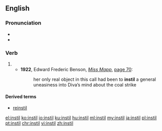 ==English==
===Pronunciation===
*{{IPA|/ɪnˈstɪl/|lang=en}}
*{{rhymes|ɪl|lang=en}}

===Verb===
{{en-verb|instill}}

# {{alternative spelling of|instill|lang=en}}
#* '''1922''', Edward Frederic Benson, ''[[s:Miss Mapp|Miss Mapp]]'', [[s:Page:Miss_Mapp.djvu/74|page 70]]:
#*: her only real object in this call had been to '''instil''' a general uneasiness into Diva’s mind about the coal strike

====Derived terms====
* [[reinstil]]

[[el:instil]]
[[ko:instil]]
[[io:instil]]
[[ku:instil]]
[[hu:instil]]
[[ml:instil]]
[[my:instil]]
[[ja:instil]]
[[pl:instil]]
[[pt:instil]]
[[chr:instil]]
[[vi:instil]]
[[zh:instil]]